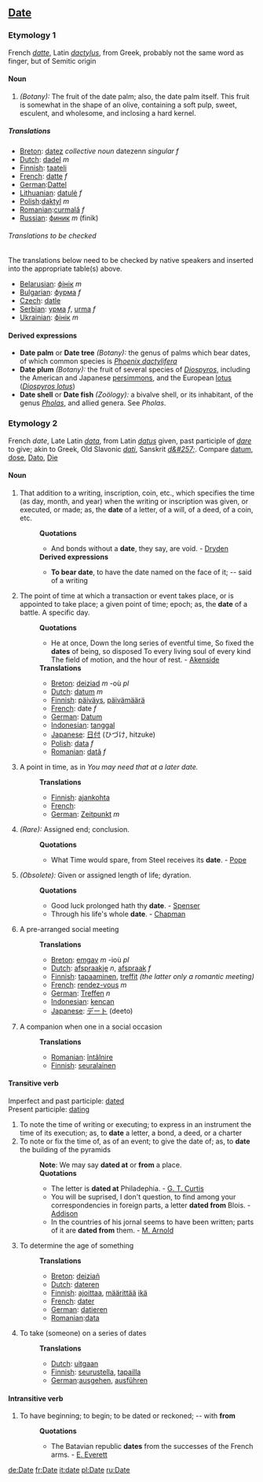 ==[[Date]]==
===Etymology 1===
French ''[[datte]]'', Latin ''[[dactylus]]'', from Greek, probably not the same word as finger, but of Semitic origin
====Noun====
#''(Botany):'' The fruit of the date palm; also, the date palm itself.  This fruit is somewhat in the shape of an olive, containing a soft pulp, sweet, esculent, and wholesome, and inclosing a hard kernel. 
=====Translations=====
*[[Breton]]: [[datez]] ''collective noun'' datezenn ''singular f''
*[[Dutch]]: [[dadel]] ''m''
*[[Finnish]]: [[taateli]]
*[[French]]: [[datte]] ''f''
*[[German]]:[[Dattel]]
*[[Lithuanian]]: [[datulė]] ''f''
*[[Polish]]:[[daktyl]] ''m''
*[[Romanian]]:[[curmală]] ''f''
*[[Russian]]: [[финик]] ''m'' (finik)

======Translations to be checked======
<!--Remove this section once all of the translations below have been moved into the tables above.-->

The translations below need to be checked by native speakers and inserted into the appropriate table(s) above.

*[[Belarusian]]: [[фінік]] ''m''
*[[Bulgarian]]: [[фурма]] ''f''
*[[Czech]]: [[datle]]
*[[Serbian]]: [[урма]] ''f'', [[urma]] ''f''
*[[Ukrainian]]: [[фінік]] ''m''

====Derived expressions====
*'''Date palm''' or '''Date tree''' ''(Botany):'' the genus of palms which bear dates, of which common species is ''[[Phoenix dactylifera]]''
*'''Date plum''' ''(Botany):'' the fruit of several species of ''[[Diospyros]]'', including the American and Japanese [[persimmon]]s, and the European [[lotus]] (''[[Diospyros lotus]]'')
*'''Date shell''' or '''Date fish''' ''(Zoölogy):'' a bivalve shell, or its inhabitant, of the genus ''[[Pholas]]'', and allied genera. See ''Pholas''.

===Etymology 2===
French ''date'', Late Latin ''[[data]]'', from Latin ''[[datus]]'' given, past participle of ''[[dare]]'' to give; akin to Greek, Old Slavonic ''[[dati]]'', Sanskrit ''[[d&#257;]]''. Compare [[datum]], [[dose]], [[Dato]], [[Die]]
====Noun====
#That addition to a writing, inscription, coin, etc., which specifies the time (as day, month, and year) when the writing or inscription was given, or executed, or made; as, the '''date''' of a letter, of a will, of a deed, of a coin, etc.
#:'''Quotations'''
#:*And bonds without a '''date''', they say, are void. - [[Dryden]]
#:'''Derived expressions'''
#:*'''To bear date''', to have the date named on the face of it; -- said of a writing
#The point of time at which a transaction or event takes place, or is appointed to take place; a given point of time; epoch; as, the '''date''' of a battle.  A specific day.
#:'''Quotations'''
#:*He at once, Down the long series of eventful time, So fixed the '''dates''' of being, so disposed To every living soul of every kind The field of motion, and the hour of rest. - [[Akenside]]
#:'''Translations'''
#:*[[Breton]]: [[deiziad]] ''m'' -où ''pl''
#:*[[Dutch]]: [[datum]] ''m''
#:*[[Finnish]]: [[päiväys]], [[päivämäärä]]
#:*[[French]]: date ''f''
#:*[[German]]: [[Datum]]
#:*[[Indonesian]]: [[tanggal]]
#:*[[Japanese]]: [[日付]] (ひづけ, hitzuke)
#:*[[Polish]]: [[data]] ''f''
#:*[[Romanian]]: [[dată]] ''f''
#A point in time, as in ''You may need that at a later date.''
#:'''Translations'''
#:*[[Finnish]]: [[ajankohta]]
#:*[[French]]: [[]]
#:*[[German]]: [[Zeitpunkt]] ''m''
#''(Rare):'' Assigned end; conclusion.
#:'''Quotations'''
#:*What Time would spare, from Steel receives its '''date'''. - [[Pope]]
#''(Obsolete):'' Given or assigned length of life; dyration.
#:'''Quotations'''
#:*Good luck prolonged hath thy '''date'''. - [[Spenser]]
#:*Through his life's whole '''date'''. - [[Chapman]]
#A pre-arranged social meeting
#:'''Translations'''
#:*[[Breton]]: [[emgav]] ''m'' -ioù ''pl''
#:*[[Dutch]]: [[afspraakje]] ''n'', [[afspraak]] ''f''
#:*[[Finnish]]: [[tapaaminen]], [[treffit]] ''(the latter only a romantic meeting)''
#:*[[French]]: [[rendez-vous]] ''m''
#:*[[German]]: [[Treffen]] ''n''
#:*[[Indonesian]]: [[kencan]]
#:*[[Japanese]]: [[デート]] (deeto)
#A companion when one in a social occasion
#:'''Translations'''
#:*[[Romanian]]: [[întâlnire]]
#:*[[Finnish]]: [[seuralainen]]
====Transitive verb====
Imperfect and past participle: [[dated]]<br>
Present participle: [[dating]] 
#To note the time of writing or executing; to express in an instrument the time of its execution; as, to '''date''' a letter, a bond, a deed, or a charter
#To note or fix the time of, as of an event; to give the date of; as, to '''date''' the building of the pyramids
#:'''Note''': We may say '''dated at''' or '''from''' a place.
#:'''Quotations'''
#:*The letter is '''dated at''' Philadephia. - [[G. T. Curtis]]
#:*You will be suprised, I don't question, to find among your correspondencies in foreign parts, a letter '''dated from''' Blois. - [[Addison]]
#:*In the countries of his jornal seems to have been written; parts of it are '''dated from''' them. - [[M. Arnold]]
#To determine the age of something
#:'''Translations'''
#:*[[Breton]]: [[deiziañ]]
#:*[[Dutch]]: [[dateren]]
#:*[[Finnish]]: [[ajoittaa]], [[määrittää]] [[ikä]]
#:*[[French]]: [[dater]]
#:*[[German]]: [[datieren]]
#:*[[Romanian]]:[[data]]
#To take (someone) on a series of dates
#:'''Translations'''
#:* [[Dutch]]: [[uitgaan]]
#:* [[Finnish]]: [[seurustella]], [[tapailla]]
#:* [[German]]:[[ausgehen]], [[ausführen]]
====Intransitive verb====
#To have beginning; to begin; to be dated or reckoned; -- with '''from'''
#:'''Quotations'''
#:*The Batavian republic '''dates''' from the successes of the French arms. - [[E. Everett]]

[[de:Date]]
[[fr:Date]]
[[it:date]]
[[pl:Date]]
[[ru:Date]]